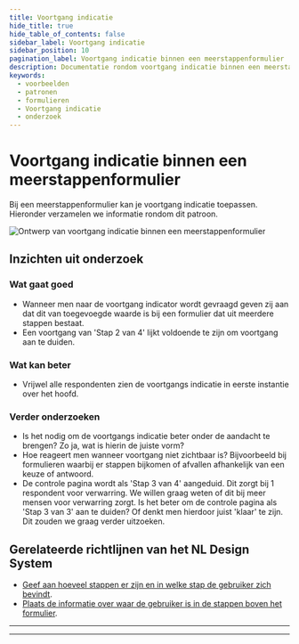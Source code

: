 ```yaml
---
title: Voortgang indicatie
hide_title: true
hide_table_of_contents: false
sidebar_label: Voortgang indicatie
sidebar_position: 10
pagination_label: Voortgang indicatie binnen een meerstappenformulier
description: Documentatie rondom voortgang indicatie binnen een meerstappenformulier
keywords:
  - voorbeelden
  - patronen
  - formulieren
  - Voortgang indicatie
  - onderzoek
---
```



# Voortgang indicatie binnen een meerstappenformulier

Bij een meerstappenformulier kan je voortgang indicatie toepassen. Hieronder verzamelen we informatie rondom dit patroon.

![Ontwerp van voortgang indicatie binnen een meerstappenformulier](https://raw.githubusercontent.com/nl-design-system/documentatie/assets/voorbeeld_formulier_voortgang.png)

## Inzichten uit onderzoek

### Wat gaat goed

- Wanneer men naar de voortgang indicator wordt gevraagd geven zij aan dat dit van toegevoegde waarde is bij een formulier dat uit meerdere stappen bestaat.
- Een voortgang van 'Stap 2 van 4' lijkt voldoende te zijn om voortgang aan te duiden.

### Wat kan beter

- Vrijwel alle respondenten zien de voortgangs indicatie in eerste instantie over het hoofd.

### Verder onderzoeken

- Is het nodig om de voortgangs indicatie beter onder de aandacht te brengen? Zo ja, wat is hierin de juiste vorm?
- Hoe reageert men wanneer voortgang niet zichtbaar is? Bijvoorbeeld bij formulieren waarbij er stappen bijkomen of afvallen afhankelijk van een keuze of antwoord.
- De controle pagina wordt als 'Stap 3 van 4' aangeduid. Dit zorgt bij 1 respondent voor verwarring. We willen graag weten of dit bij meer mensen voor verwarring zorgt. Is het beter om de controle pagina als 'Stap 3 van 3' aan te duiden? Of denkt men hierdoor juist 'klaar' te zijn. Dit zouden we graag verder uitzoeken.

<VideoPlayer videoId="foJdcTRviJM" />

## Gerelateerde richtlijnen van het NL Design System

- [Geef aan hoeveel stappen er zijn en in welke stap de gebruiker zich bevindt](/richtlijnen/formulieren/meerdere-stappen/voortgang-tonen).
- [Plaats de informatie over waar de gebruiker is in de stappen boven het formulier](/richtlijnen/formulieren/meerdere-stappen/plaatsing-voortgang).

---

<ResearchInfo />

---

<PatternFooterInfo />
